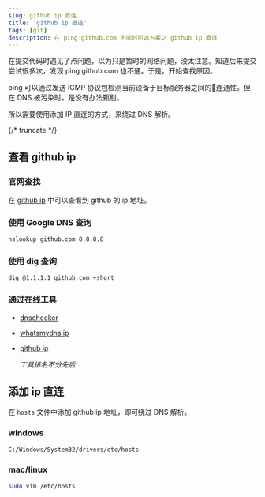 ```yaml
---
slug: github ip 直连
title: 'github ip 直连'
tags: [git]
description: 在 ping github.com 不同时可选方案之 github ip 直连
---
```


在提交代码时遇见了点问题，以为只是暂时的网络问题，没太注意。知道后来提交尝试很多次，发现 ping github.com 也不通。于是，开始查找原因。

ping 可以通过发送 ICMP 协议包检测当前设备于目标服务器之间的🛜连通性。但在 DNS 被污染时，是没有办法甄别。

所以需要使用添加 IP 直连的方式，来绕过 DNS 解析。

{/* truncate */}

## 查看 github ip

### 官网查找

在 [github ip](https://docs.github.com/en/github/authenticating-to-github/about-githubs-ip-addresses) 中可以查看到 github 的 ip 地址。

### 使用 Google DNS 查询

```bash
nslookup github.com 8.8.8.8
```

### 使用 dig 查询

```bash
dig @1.1.1.1 github.com +short
```

### 通过在线工具

- [dnschecker](https://dnschecker.org/#A/github.com)
- [whatsmydns ip](https://www.whatsmydns.net/#A/github.com)
- [github ip](https://www.ipaddress.com/github.com)

  _工具排名不分先后_

## 添加 ip 直连

在 `hosts` 文件中添加 github ip 地址，即可绕过 DNS 解析。

### windows

```bash
C:/Windows/System32/drivers/etc/hosts
```

### mac/linux

```bash
sudo vim /etc/hosts
```
